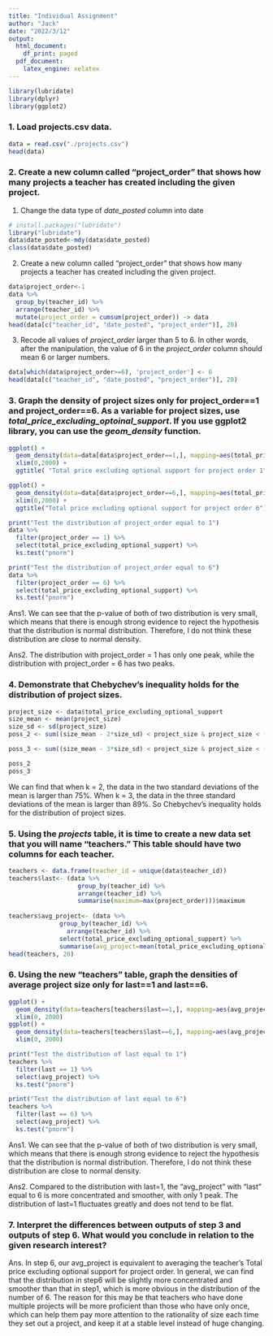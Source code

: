 ```yaml
---
title: "Individual Assignment"
author: "Jack"
date: "2022/3/12"
output:
  html_document:
    df_print: paged
  pdf_document:
    latex_engine: xelatex
---
```



```r
library(lubridate)
library(dplyr)
library(ggplot2)
```

### 1. Load projects.csv data.
```r
data = read.csv("./projects.csv")
head(data)
```

### 2. Create a new column called “project_order” that shows how many projects a teacher has created including the given project.

(1) Change the data type of *date_posted* column into date

```r
# install.packages("lubridate")
library("lubridate")
data$date_posted<-mdy(data$date_posted)
class(data$date_posted)
```

(2) Create a new column called “project_order” that shows how many projects a teacher has created including the given project.
```r
data$project_order<-1
data %>%
  group_by(teacher_id) %>%
  arrange(teacher_id) %>% 
  mutate(project_order = cumsum(project_order)) -> data
head(data[c("teacher_id", "date_posted", "project_order")], 20)
```

(3) Recode all values of *project_order* larger than 5 to 6. In other words, after the manipulation, the value of 6 in the *project_order* column should mean 6 or larger numbers. 
```r
data[which(data$project_order>=6), 'project_order'] <- 6
head(data[c("teacher_id", "date_posted", "project_order")], 20)
```

### 3. Graph the density of project sizes only for project_order==1 and project_order==6. As a variable for project sizes, use *total_price_excluding_optoinal_support*. If you use ggplot2 library, you can use the *geom_density* function. 

```r
ggplot() +
  geom_density(data=data[data$project_order==1,], mapping=aes(total_price_excluding_optional_support), alpha=0.7, colour="blue", fill='lightblue') + 
  xlim(0,2000) + 
  ggtitle( "Total price excluding optional support for project order 1")
```
```r
ggplot() +
  geom_density(data=data[data$project_order==6,], mapping=aes(total_price_excluding_optional_support), alpha=0.7, colour="red", fill='pink') + 
  xlim(0,2000) + 
  ggtitle("Total price excluding optional support for project order 6")
```

```r
print("Test the distribution of project_order equal to 1")
data %>%
  filter(project_order == 1) %>%
  select(total_price_excluding_optional_support) %>%
  ks.test("pnorm")

print("Test the distribution of project_order equal to 6")
data %>%
  filter(project_order == 6) %>%
  select(total_price_excluding_optional_support) %>%
  ks.test("pnorm")

``` 
Ans1. We can see that the  p-value of both of two distribution is very small, which means that there is enough strong evidence to reject the hypothesis that the distribution is normal distribution. Therefore, I do not think these distribution are close to normal density.


Ans2. The distribution with project_order = 1 has only one peak, while the distribution with project_order = 6 has two peaks.


### 4. Demonstrate that Chebychev’s inequality holds for the distribution of project sizes.
```r
project_size <- data$total_price_excluding_optional_support
size_mean <- mean(project_size)
size_sd <- sd(project_size)
poss_2 <- sum((size_mean - 2*size_sd) < project_size & project_size < (size_mean + 2*size_sd))/length(project_size)

poss_3 <- sum((size_mean - 3*size_sd) < project_size & project_size < (size_mean + 3*size_sd))/length(project_size)

poss_2
poss_3
```
We can find that when k = 2, the data in the two standard deviations of the mean is larger than 75%. When k = 3, the data in the three standard deviations of the mean is larger than 89%. So Chebychev’s inequality holds for the distribution of project sizes.


### 5. Using the *projects* table, it is time to create a new data set that you will name “teachers.” This table should have two columns for each teacher.

```r
teachers <- data.frame(teacher_id = unique(data$teacher_id))
teachers$last<- (data %>% 
                   group_by(teacher_id) %>% 
                   arrange(teacher_id) %>%
                   summarise(maximum=max(project_order)))$maximum
                   
teachers$avg_project<- (data %>% 
              group_by(teacher_id) %>% 
                arrange(teacher_id) %>% 
              select(total_price_excluding_optional_support) %>% 
              summarise(avg_project=mean(total_price_excluding_optional_support)))$avg_project
head(teachers, 20)
```

### 6. Using the new “teachers” table, graph the densities of average project size only for last==1 and last==6. 
```r
ggplot() +
  geom_density(data=teachers[teachers$last==1,], mapping=aes(avg_project), alpha=0.7, colour="blue", fill="lightblue") +
  xlim(0, 2000)
ggplot() +
  geom_density(data=teachers[teachers$last==6,], mapping=aes(avg_project), alpha=0.7, colour="red", fill="pink") + 
  xlim(0, 2000)
```

```r
print("Test the distribution of last equal to 1")
teachers %>%
  filter(last == 1) %>%
  select(avg_project) %>%
  ks.test("pnorm")

print("Test the distribution of last equal to 6")
teachers %>%
  filter(last == 6) %>%
  select(avg_project) %>%
  ks.test("pnorm")

``` 

Ans1. We can see that the  p-value of both of two distribution is very small, which means that there is enough strong evidence to reject the hypothesis that the distribution is normal distribution. Therefore, I do not think these distribution are close to normal density.

Ans2. Compared to the distribution with last=1, the "avg_project" with "last" equal to 6 is more concentrated and smoother, with only 1 peak. The distribution of last=1 fluctuates greatly and does not tend to be flat.


### 7. Interpret the differences between outputs of step 3 and outputs of step 6. What would you conclude in relation to the given research interest?

Ans. In step 6, our avg_project is equivalent to averaging the teacher's Total price excluding optional support for project order. In general, we can find that the distribution in step6 will be slightly more concentrated and smoother than that in step1, which is more obvious in the distribution of the number of 6. The reason for this may be that teachers who have done multiple projects will be more proficient than those who have only once, which can help them pay more attention to the rationality of size each time they set out a project, and keep it at a stable level instead of huge changing.